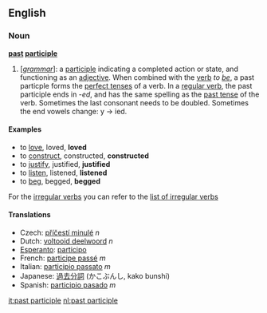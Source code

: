 ==English==
=== Noun ===
'''[[past]] [[participle]]'''

#['' [[grammar]]'']: a [[participle]] indicating a completed action or state, and functioning as an [[adjective]]. When combined with the [[verb]] ''to [[be]]'', a past particple forms the [[perfect tense]]s of a verb. In a [[regular verb]], the past participle ends in -''ed'', and has the same spelling as the [[past tense]] of the verb. Sometimes the last consonant needs to be doubled. Sometimes the end vowels change: y -> ied.

==== Examples ====
*to [[love]], loved, '''loved'''
*to [[construct]], constructed, '''constructed'''
*to [[justify]], justified, '''justified'''
*to [[listen]], listened, '''listened'''
*to [[beg]], begged, '''begged'''

For the [[irregular verb]]s you can refer to the [[Wiktionary_Appendix%3AIrregular_Verbs|list of irregular verbs]]

==== Translations ====
*Czech: [[příčestí minulé]]  ''n''
*Dutch: [[voltooid deelwoord]] ''n''
*[[Esperanto]]: [[participo]]
*French: [[participe passé]] ''m''
*Italian: [[participio passato]] ''m''
*Japanese: [[過去分詞]] (かこぶんし, kako bunshi)
*Spanish: [[participio pasado]] ''m''

[[it:past participle]]
[[nl:past participle]]